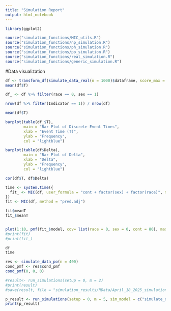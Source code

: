 ```yaml
---
title: "Simulation Report"
output: html_notebook
---
```


```r
library(ggplot2)

source("simulation_functions/MIC_utils.R")
source("simulation_functions/np_simulation.R")
source("simulation_functions/ph_simulation.R")
source("simulation_functions/po_simulation.R")
source("simulation_functions/real_simulation.R")
source("simulation_functions/generic_simulation.R")
```

#Data visualization 
```r

df <- transform_df(simulate_data_real(n = 1000)$dataframe, score_max = 11)
mean(df$T)

df_ <- df %>% filter(race == 0, sex == 1)

nrow(df %>% filter(Indicator == 1)) / nrow(df)

mean(df$T)

barplot(table(df_$T),
        main = "Bar Plot of Discrete Event Times",
        xlab = "Event Time (T)",
        ylab = "Frequency",
        col = "lightblue")

barplot(table(df$Delta),
        main = "Bar Plot of Delta",
        xlab = "Delta",
        ylab = "Frequency",
        col = "lightblue")

cor(df$T, df$Delta)

time <- system.time({
  fit_ <- MIC(df, user_formula = "cont + factor(sex) + factor(race)", method = "ph")
})
fit <- MIC(df, method = "pred.adj")

fit$meanT
fit_$meanT


plot(1:10, pmf(fit_$model, cov= list(race = 0, sex = 0, cont = 80), max_time = 10)$y)
#print(fit)
#print(fit_)

df
time
```


```r
res <- simulate_data_po(n = 400)
cond_pmf <- res$cond_pmf
cond_pmf(0, 0, 0)

```

```r
#result<- run_simulations(setup = 0, m = 2)
#print(result)
#save(result, file = "simulation_results/RData/April_18_2025_simulation.RData")

p_result <- run_simulations(setup = 0, m = 5, sim_model = c("simulate_data_np"), model = c("np","ph","po","roc","pred","pred.adj"), boot = TRUE)
print(p_result)

```
